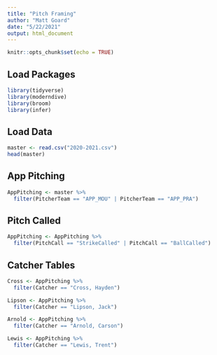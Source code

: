 ```yaml
---
title: "Pitch Framing"
author: "Matt Goard"
date: "5/22/2021"
output: html_document
---
```


```r
knitr::opts_chunk$set(echo = TRUE)
```

## Load Packages

```r
library(tidyverse)
library(moderndive)
library(broom)
library(infer)
```

## Load Data

```r
master <- read.csv("2020-2021.csv")
head(master)
```

## App Pitching

```r
AppPitching <- master %>% 
  filter(PitcherTeam == "APP_MOU" | PitcherTeam == "APP_PRA")
```

## Pitch Called

```r
AppPitching <- AppPitching %>% 
  filter(PitchCall == "StrikeCalled" | PitchCall == "BallCalled")
```

## Catcher Tables

```r
Cross <- AppPitching %>% 
  filter(Catcher == "Cross, Hayden")

Lipson <- AppPitching %>% 
  filter(Catcher == "Lipson, Jack")

Arnold <- AppPitching %>% 
  filter(Catcher == "Arnold, Carson")

Lewis <- AppPitching %>% 
  filter(Catcher == "Lewis, Trent")
```

